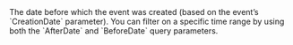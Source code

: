   
<ParamField query="BeforeDate" type="Unix timestamp" >     
The date before which the event was created (based on the event’s `CreationDate` parameter). You can filter on a specific time range by using both the `AfterDate` and `BeforeDate` query parameters.  
</ParamField>